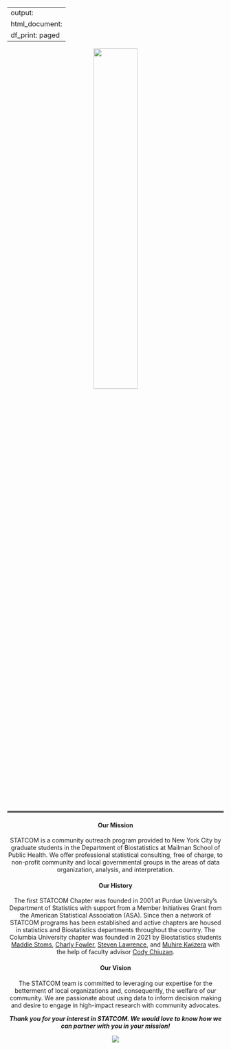 
---
output:
  html_document:
    df_print: paged
---



<style type="text/css">
.main-container {
  max-width: 875px;
  margin-left: auto;
  margin-right: auto;
}

.navbar {
  background-color: #8cbad4;
}

.navbar .navbar-brand {
  color: white;
}
.navbar .navbar-nav>li>a {
  color: white;
}
 }
 
</style>


<div align="center">
   
<p>  

<img src="./images/logo.PNG" style="width:45%"> 

<hr style="border:2px solid gray"> </hr>


#### **Our Mission** 


STATCOM is a community outreach program provided to New York City by graduate students in the Department of Biostatistics at Mailman School of Public Health. We offer professional statistical consulting, free of charge, to non-profit community and local governmental groups in the areas of data organization, analysis, and interpretation. 

<p>

#### **Our History**

The first STATCOM Chapter was founded in 2001 at Purdue University’s Department of Statistics with support from a Member Initiatives Grant from the American Statistical Association (ASA). Since then a network of STATCOM programs has been established and active chapters are housed in statistics and Biostatistics departments throughout the country. The Columbia University chapter was founded in 2021 by Biostatistics students [Maddie Stoms](https://www.linkedin.com/in/madison-stoms-597155127/), [Charly Fowler](https://www.linkedin.com/in/charlotte-fowler-2a86b71a0/), [Steven Lawrence](www.sl4269.github.io), and [Muhire Kwizera](https://www.linkedin.com/in/muhire-honorine-kwizera-96253583/) with the help of faculty advisor [Cody Chiuzan](https://www.publichealth.columbia.edu/people/our-faculty/cc3780). 

<p>


#### **Our Vision**
The STATCOM team is committed to leveraging our expertise for the betterment of local organizations and, consequently, the welfare of our community. We are passionate about using data to inform decision making and desire to engage in high-impact research with community advocates.

</p>


***Thank you for your interest in STATCOM. We would love to know how we can partner with you in your mission!***


<img src="./images/nyc.jpg" style="length:80%"> 

</div>



